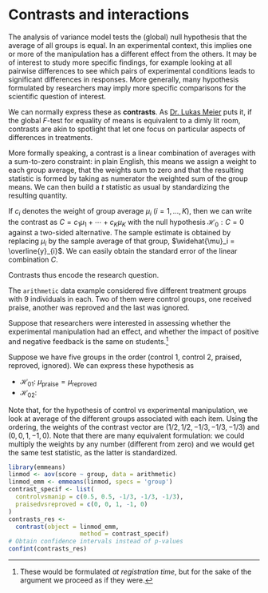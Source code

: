 # Contrasts and interactions {#contrasts-interactions}

The analysis of variance model tests the (global) null hypothesis that the average of all groups is equal. In an experimental context, this implies one or more of the manipulation has a different effect from the others. It may be of interest to study more specific findings, for example looking at all pairwise differences to see which pairs of experimental conditions leads to significant differences in responses. More generally, many hypothesis  formulated by researchers may imply more specific comparisons for the scientific question of interest.

We can normally express these as **contrasts**. As [Dr. Lukas Meier](https://stat.ethz.ch/~meier) puts it, if the global $F$-test for equality of means is equivalent to a dimly lit room, contrasts are akin to spotlight that let one focus on particular aspects of differences in treatments.

More formally speaking, a contrast is a linear combination of averages with a sum-to-zero constraint: in plain English, this means we assign a weight to each group average, that the weights sum to zero and that the resulting statistic is formed by taking as numerator the weighted sum of the group means. We can then build a $t$ statistic as usual by standardizing the resulting quantity. 

If $c_i$ denotes the weight of group average $\mu_i$ $(i=1, \ldots, K)$, then we can write the contrast as $C = c_1 \mu_1 + \cdots + c_K \mu_K$ with the null hypothesis $\mathscr{H}_0: C=0$ against a two-sided alternative. The sample estimate is obtained by replacing $\mu_i$ by the sample average of that group, $\widehat{\mu}_i = \overline{y}_{i}$. We can easily obtain the standard error of the linear combination $C$.

Contrasts thus encode the research question.

:::{ .example name="Contrasts for encouragement on teaching"}

The `arithmetic` data example considered five different treatment groups with 9 individuals in each. Two of them were control groups, one received praise, another was reproved and the last was ignored.

Suppose that researchers were interested in assessing whether the experimental manipulation had an effect, and whether the impact of positive and negative feedback is the same on students.^[These would be formulated *at registration time*, but for the sake of the argument we proceed as if they were.]

Suppose we have five groups in the order (control 1, control 2, praised, reproved, ignored). 
We can express these hypothesis as

- $\mathscr{H}_{01}$: $\mu_{\text{praise}} = \mu_{\text{reproved}}$
- $\mathscr{H}_{02}$: 
\begin{align*}
\frac{1}{2}(\mu_{\text{control}_1}+\mu_{\text{control}_2}) = \frac{1}{3}\mu_{\text{praised}} + \frac{1}{3}\mu_{\text{reproved}} + \frac{1}{3}\mu_{\text{ignored}}
\end{align*}

Note that, for the hypothesis of control vs experimental manipulation, we look at average of the different groups associated with each item. Using the ordering, the weights of the contrast vector are $(1/2, 1/2, -1/3, -1/3, -1/3)$ and $(0, 0, 1, -1, 0)$. Note that there are many equivalent formulation: we could multiply the weights by any number (different from zero) and we would get the same test statistic, as the latter is standardized.


```r
library(emmeans)
linmod <- aov(score ~ group, data = arithmetic)
linmod_emm <- emmeans(linmod, specs = 'group')
contrast_specif <- list(
  controlvsmanip = c(0.5, 0.5, -1/3, -1/3, -1/3),
  praisedvsreproved = c(0, 0, 1, -1, 0)
)
contrasts_res <- 
  contrast(object = linmod_emm, 
                    method = contrast_specif)
# Obtain confidence intervals instead of p-values
confint(contrasts_res)
```


:::
